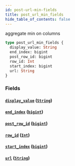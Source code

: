 ```yaml
---
id: post-url-min-fields
title: post_url_min_fields
hide_table_of_contents: false
---
```


aggregate min on columns

```graphql
type post_url_min_fields {
  display_value: String
  end_index: bigint
  post_row_id: bigint
  row_id: Int
  start_index: bigint
  url: String
}
```

### Fields

#### [`display_value`](#) ([`String`](/07-graphql/scalars/string))

#### [`end_index`](#) ([`bigint`](/07-graphql/scalars/bigint))

#### [`post_row_id`](#) ([`bigint`](/07-graphql/scalars/bigint))

#### [`row_id`](#) ([`Int`](/07-graphql/scalars/int))

#### [`start_index`](#) ([`bigint`](/07-graphql/scalars/bigint))

#### [`url`](#) ([`String`](/07-graphql/scalars/string))
